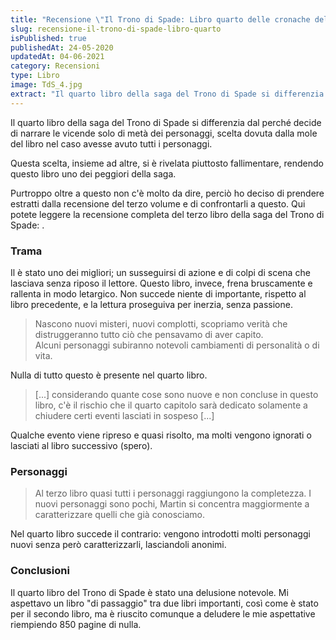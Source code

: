```yaml
---
title: "Recensione \"Il Trono di Spade: Libro quarto delle cronache del ghiaccio e del fuoco\" di George R. R. Martin"
slug: recensione-il-trono-di-spade-libro-quarto
isPublished: true
publishedAt: 24-05-2020
updatedAt: 04-06-2021
category: Recensioni
type: Libro
image: TdS_4.jpg
extract: "Il quarto libro della saga del Trono di Spade si differenzia dal precedente perché decide di narrare le vicende solo di metà dei personaggi, scelta dovuta dalla mole del libro nel caso avesse avuto tutti i personaggi. Questa scelta, insieme ad altre, si è rivelata piuttosto fallimentare, rendendo questo libro uno dei peggiori della saga. Purtroppo oltre a questo non c’è molto da dire, perciò ho deciso di prendere estratti dalla recensione del terzo volume e di confrontarli a questo."
---
```


<Book slug="il-trono-di-spade-libro-terzo-delle-cronache-del-ghiaccio-e-del-fuoco" />

Il quarto libro della saga del Trono di Spade si differenzia dal <InternalLink slug="recensione-il-trono-di-spade-libro-terzo-george-martin" text="precedente" /> perché decide di narrare le vicende solo di metà dei personaggi, scelta dovuta dalla mole del libro nel caso avesse avuto tutti i personaggi.

Questa scelta, insieme ad altre, si è rivelata piuttosto fallimentare, rendendo questo libro uno dei peggiori della saga.

Purtroppo oltre a questo non c'è molto da dire, perciò ho deciso di prendere estratti dalla recensione del terzo volume e di confrontarli a questo. Qui potete leggere la recensione completa del terzo libro della saga del Trono di Spade: <InternalLink slug="recensione-il-trono-di-spade-libro-terzo-george-martin" text="Il Trono di Spade: Libro Terzo" />.

### Trama

Il <InternalLink slug="recensione-il-trono-di-spade-libro-terzo-george-martin" text="terzo libro del Trono di Spade" /> è stato uno dei migliori; un susseguirsi di azione e di colpi di scena che lasciava senza riposo il lettore. Questo libro, invece, frena bruscamente e rallenta in modo letargico. Non succede niente di importante, rispetto al libro precedente, e la lettura proseguiva per inerzia, senza passione.

> Nascono nuovi misteri, nuovi complotti, scopriamo verità che distruggeranno tutto ciò che pensavamo di aver capito.  
> Alcuni personaggi subiranno notevoli cambiamenti di personalità o di vita.

Nulla di tutto questo è presente nel quarto libro.

> [...] considerando quante cose sono nuove e non concluse in questo libro, c'è il rischio che il quarto capitolo sarà dedicato solamente a chiudere certi eventi lasciati in sospeso [...]

Qualche evento viene ripreso e quasi risolto, ma molti vengono ignorati o lasciati al libro successivo (spero).

### Personaggi

> Al terzo libro quasi tutti i personaggi raggiungono la completezza. I nuovi personaggi sono pochi, Martin si concentra maggiormente a caratterizzare quelli che già conosciamo.

Nel quarto libro succede il contrario: vengono introdotti molti personaggi nuovi senza però caratterizzarli, lasciandoli anonimi.

### Conclusioni

Il quarto libro del Trono di Spade è stato una delusione notevole. Mi aspettavo un libro "di passaggio" tra due libri importanti, così come è stato per il secondo libro, ma è riuscito comunque a deludere le mie aspettative riempiendo 850 pagine di nulla.